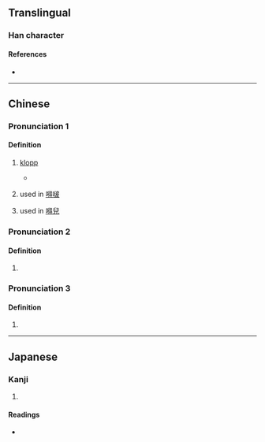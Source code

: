{{character info/new}}
==Translingual==

===Han character===
{{Han char|rn=30|rad=口|as=11|sn=14|four=|canj=RHOI|ids=⿰口得}}

====References====
* {{Han ref|kx=0206.201|dkj=04229|hdz=10677.110|uh=561A|ud=22042}}

----

==Chinese==
{{zh-forms|t=嘚}}

===Pronunciation 1===
{{zh-pron
|m=dē
|c=dak1
|cat=
}}

====Definition====
{{zh-hanzi}}

# {{lb|zh|onomatopoeia}} [[clip-clop|klopp]]
#* {{zh-x|嘚 嘚 嘚|Klopp klopp klopp}}
# {{lb|zh|dialect}} used in [[嘚啵]]
# {{lb|zh|dialect|slang}} used in [[嘚兒]]

===Pronunciation 2===
{{zh-pron
|m=dēi,er=y
|c=dak1
|cat=
}}

====Definition====
{{zh-hanzi}}

# {{rfdef|zh}}

===Pronunciation 3===
{{zh-pron
|m=dè
}}

====Definition====
{{zh-hanzi}}

# {{zh-used in|嘚瑟}}

----

==Japanese==

===Kanji===
{{ja-kanji|grade=|rs=口11}}

# {{defn|lang=ja|sort=口11}}

====Readings====
* {{ja-readings|on=[[とく]] (toku)|kun=}}